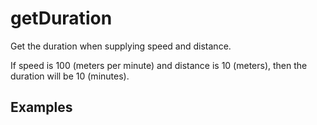 
# getDuration

Get the duration when supplying speed and distance.

If speed is 100 (meters per minute) and distance is 10 (meters),
then the duration will be 10 (minutes).

## Examples

<Example speed={50} distance={100} />

<Example speed={100} distance={100} />

<Example speed={1} distance={100} />

